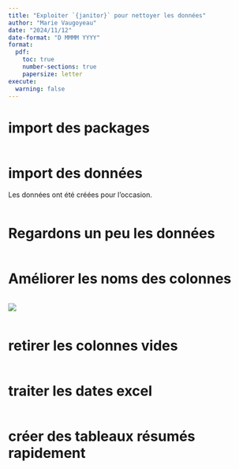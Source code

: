 ```yaml
---
title: "Exploiter `{janitor}` pour nettoyer les données"
author: "Marie Vaugoyeau"
date: "2024/11/12"
date-format: "D MMMM YYYY"
format: 
  pdf:
    toc: true
    number-sections: true
    papersize: letter
execute: 
  warning: false
---
```


# import des packages   
```r

```

# import des données   
Les données ont été créées pour l'occasion.  
```r

```

# Regardons un peu les données   
```r

```

# Améliorer les noms des colonnes  
```r

```
  
![](img/format_nom.png)  

```r

```

# retirer les colonnes vides
```r

```

# traiter les dates excel  
```r

```

# créer des tableaux résumés rapidement  
```r

```

```r

```


